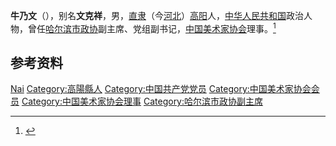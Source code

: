 '''牛乃文'''（{{bd|1923年||2010年}}），别名'''文克祥'''，男，[[直隶|直隶]]（今[[河北|河北]]）[[高阳县|高阳]]人，[[中华人民共和国|中华人民共和国]]政治人物，曾任[[哈尔滨市政协|哈尔滨市政协]]副主席、党组副书记，[[中国美术家协会|中国美术家协会]]理事。<ref>{{Cite book|title=中国当代文艺名人辞典|author=谷向阳, 王庆新主编|publisher=学苑出版社|year=1994|isbn=|location=北京|pages=}}</ref>

== 参考资料 ==
{{reflist}}

{{中国人物小作品}}
{{Navboxes 
| title  = 牛乃文在[[中国美术家协会|中国美术家协会]]的职务
| list1  =
{{中国美术家协会第二届理事会}}
{{中国美术家协会第三届理事会}}
}}

{{Authority control}}
{{DEFAULTSORT:Niu牛}}
[[Category:牛姓|Nai]]
[[Category:高陽縣人|Category:高陽縣人]]
[[Category:中国共产党党员|Category:中国共产党党员]]
[[Category:中国美术家协会会员|Category:中国美术家协会会员]]
[[Category:中国美术家协会理事|Category:中国美术家协会理事]]
[[Category:哈尔滨市政协副主席|Category:哈尔滨市政协副主席]]